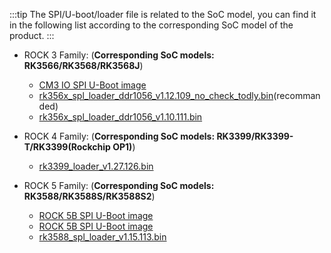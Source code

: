 :::tip
The SPI/U-boot/loader file is related to the SoC model, you can find it in the following list according to the corresponding SoC model of the product.
:::

- ROCK 3 Family: (**Corresponding SoC models: RK3566/RK3568/RK3568J**)

  - [CM3 IO SPI U-Boot image](https://dl.radxa.com/rock3/images/loader/radxa-cm3-io/radxa-cm3-io-idbloader-g8684d740b9f.img)
  - [rk356x_spl_loader_ddr1056_v1.12.109_no_check_todly.bin](https://dl.radxa.com/rock3/images/loader/rk356x_spl_loader_ddr1056_v1.12.109_no_check_todly.bin)(recommanded)
  - [rk356x_spl_loader_ddr1056_v1.10.111.bin](https://dl.radxa.com/rock3/images/loader/radxa-cm3-io/rk356x_spl_loader_ddr1056_v1.10.111.bin)

- ROCK 4 Family: (**Corresponding SoC models: RK3399/RK3399-T/RK3399(Rockchip OP1)**)

  - [rk3399_loader_v1.27.126.bin](https://dl.radxa.com/rockpi4/images/loader/rk3399_loader_v1.27.126.bin)

- ROCK 5 Family: (**Corresponding SoC models: RK3588/RK3588S/RK3588S2**)
  - [ROCK 5B SPI U-Boot image](https://dl.radxa.com/rock5/sw/images/loader/rock-5b/release/rock-5b-spi-image-gbf47e81-20230607.img)
  - [ROCK 5B SPI U-Boot image](https://dl.radxa.com/rock5/sw/images/loader/rock-5b/release/rock-5b-spi-image-gd1cf491-20240523.img)
  - [rk3588_spl_loader_v1.15.113.bin](https://dl.radxa.com/rock5/sw/images/loader/rk3588_spl_loader_v1.15.113.bin)